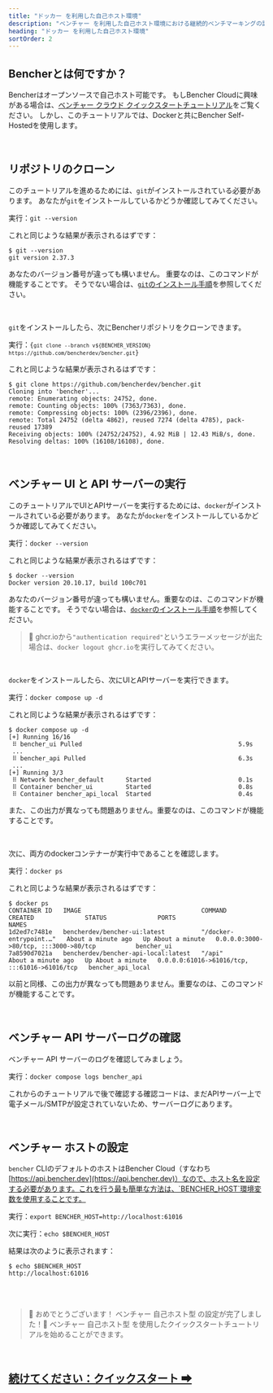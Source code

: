 ```yaml
---
title: "ドッカー を利用した自己ホスト環境"
description: "ベンチャー を利用した自己ホスト環境における継続的ベンチマーキングの設定方法を学びましょう"
heading: "ドッカー を利用した自己ホスト環境"
sortOrder: 2
---
```



## Bencherとは何ですか？

<BencherIntro />

Bencherはオープンソースで自己ホスト可能です。
もしBencher Cloudに興味がある場合は、[ベンチャー クラウド クイックスタートチュートリアル](/ja/docs/tutorial/quick-start/)をご覧ください。
しかし、このチュートリアルでは、Dockerと共にBencher Self-Hostedを使用します。

<br />

## リポジトリのクローン

このチュートリアルを進めるためには、`git`がインストールされている必要があります。
あなたが`git`をインストールしているかどうか確認してみてください。

実行：`git --version`

これと同じような結果が表示されるはずです：

```
$ git --version
git version 2.37.3
```

あなたのバージョン番号が違っても構いません。
重要なのは、このコマンドが機能することです。
そうでない場合は、[`git`のインストール手順](https://git-scm.com/book/en/v2/Getting-Started-Installing-Git)を参照してください。

<br />

`git`をインストールしたら、次にBencherリポジトリをクローンできます。

実行：<code>{`git clone --branch v${BENCHER_VERSION} https://github.com/bencherdev/bencher.git`}</code>

これと同じような結果が表示されるはずです：

```
$ git clone https://github.com/bencherdev/bencher.git
Cloning into 'bencher'...
remote: Enumerating objects: 24752, done.
remote: Counting objects: 100% (7363/7363), done.
remote: Compressing objects: 100% (2396/2396), done.
remote: Total 24752 (delta 4862), reused 7274 (delta 4785), pack-reused 17389
Receiving objects: 100% (24752/24752), 4.92 MiB | 12.43 MiB/s, done.
Resolving deltas: 100% (16108/16108), done.
```

<br />

## ベンチャー UI と API サーバーの実行

このチュートリアルでUIとAPIサーバーを実行するためには、`docker`がインストールされている必要があります。
あなたが`docker`をインストールしているかどうか確認してみてください。

実行：`docker --version`

これと同じような結果が表示されるはずです：

```
$ docker --version
Docker version 20.10.17, build 100c701
```

あなたのバージョン番号が違っても構いません。重要なのは、このコマンドが機能することです。
そうでない場合は、[`docker`のインストール手順](https://docs.docker.com/get-docker/)を参照してください。

> 🐰 ghcr.ioから`"authentication required"`というエラーメッセージが出た場合は、`docker logout ghcr.io`を実行してみてください。

<br />

`docker`をインストールしたら、次にUIとAPIサーバーを実行できます。

実行：`docker compose up -d`

これと同じような結果が表示されるはずです：

```
$ docker compose up -d
[+] Running 16/16
 ⠿ bencher_ui Pulled                                           5.9s
 ...
 ⠿ bencher_api Pulled                                          6.3s
 ...
[+] Running 3/3
 ⠿ Network bencher_default      Started                        0.1s
 ⠿ Container bencher_ui         Started                        0.8s
 ⠿ Container bencher_api_local  Started                        0.4s
```

また、この出力が異なっても問題ありません。重要なのは、このコマンドが機能することです。

<br />

次に、両方のdockerコンテナーが実行中であることを確認します。

実行：`docker ps`

これと同じような結果が表示されるはずです：

```
$ docker ps
CONTAINER ID   IMAGE                                 COMMAND                  CREATED              STATUS              PORTS                                           NAMES
1d2ed7c7481e   bencherdev/bencher-ui:latest          "/docker-entrypoint.…"   About a minute ago   Up About a minute   0.0.0.0:3000->80/tcp, :::3000->80/tcp           bencher_ui
7a8590d7021a   bencherdev/bencher-api-local:latest   "/api"                   About a minute ago   Up About a minute   0.0.0.0:61016->61016/tcp, :::61016->61016/tcp   bencher_api_local
```

以前と同様、この出力が異なっても問題ありません。重要なのは、このコマンドが機能することです。

<br />

## ベンチャー API サーバーログの確認

ベンチャー API サーバーのログを確認してみましょう。

実行：`docker compose logs bencher_api`

これからのチュートリアルで後で確認する確認コードは、まだAPIサーバー上で電子メール/SMTPが設定されていないため、サーバーログにあります。

<br />

## ベンチャー ホストの設定

`bencher` CLIのデフォルトのホストはBencher Cloud（すなわち [https://api.bencher.dev](https://api.bencher.dev)）なので、ホスト名を設定する必要があります。これを行う最も簡単な方法は、`BENCHER_HOST`環境変数を使用することです。

実行：`export BENCHER_HOST=http://localhost:61016`

次に実行：`echo $BENCHER_HOST`

結果は次のように表示されます：

```
$ echo $BENCHER_HOST
http://localhost:61016
```

<br />
<br />

> 🐰 おめでとうございます！ ベンチャー 自己ホスト型 の設定が完了しました！🎉
> ベンチャー 自己ホスト型 を使用したクイックスタートチュートリアルを始めることができます。

<br />

<h2><a href="/ja/docs/tutorial/quick-start/">続けてください：クイックスタート ➡</a></h2>
